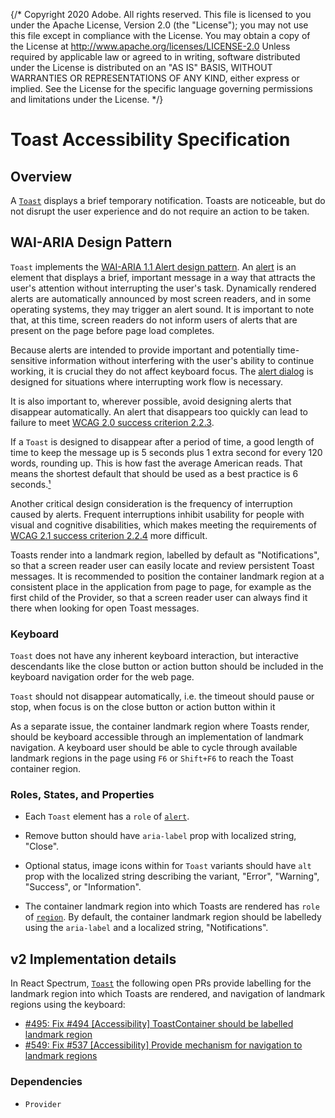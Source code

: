 {/* Copyright 2020 Adobe. All rights reserved.
This file is licensed to you under the Apache License, Version 2.0 (the "License");
you may not use this file except in compliance with the License. You may obtain a copy
of the License at http://www.apache.org/licenses/LICENSE-2.0
Unless required by applicable law or agreed to in writing, software distributed under
the License is distributed on an "AS IS" BASIS, WITHOUT WARRANTIES OR REPRESENTATIONS
OF ANY KIND, either express or implied. See the License for the specific language
governing permissions and limitations under the License. */}

# Toast Accessibility Specification

## Overview

A [`Toast`](https://react-spectrum.corp.adobe.com/components/Toast) displays a brief temporary notification. Toasts are noticeable, but do not disrupt the user experience and do not require an action to be taken.

## WAI-ARIA Design Pattern

`Toast` implements the [WAI-ARIA 1.1 Alert design pattern](https://www.w3.org/TR/wai-aria-practices-1.1/#alert).
An [alert](https://www.w3.org/TR/wai-aria-1.1/#alert) is an element that displays a brief, important message in a way that attracts the user's attention without interrupting the user's task.
Dynamically rendered alerts are automatically announced by most screen readers, and in some operating systems, they may trigger an alert sound.
It is important to note that, at this time, screen readers do not inform users of alerts that are present on the page before page load completes.

Because alerts are intended to provide important and potentially time-sensitive information without interfering with the user's ability to continue working, it is crucial they do not affect keyboard focus. The [alert dialog](https://www.w3.org/TR/wai-aria-practices-1.1/#alertdialog) is designed for situations where interrupting work flow is necessary.

It is also important to, wherever possible, avoid designing alerts that disappear automatically. An alert that disappears too quickly can lead to failure to meet [WCAG 2.0 success criterion 2.2.3](https://www.w3.org/TR/WCAG21/#no-timing).

If a `Toast` is designed to disappear after a period of time, a good length of time to keep the message up is 5 seconds plus 1 extra second for every 120 words, rounding up. This is how fast the average American reads. That means the shortest default that should be used as a best practice is 6 seconds.[¹](https://medium.com/@sheribyrnehaber/designing-toast-messages-for-accessibility-fb610ac364be#65bf)

Another critical design consideration is the frequency of interruption caused by alerts. Frequent interruptions inhibit usability for people with visual and cognitive disabilities, which makes meeting the requirements of [WCAG 2.1 success criterion 2.2.4](https://www.w3.org/TR/WCAG21/#interruptions) more difficult.

Toasts render into a landmark region, labelled by default as "Notifications", so that a screen reader user can easily locate and review persistent Toast messages.
It is recommended to position the container landmark region at a consistent place in the application from page to page, for example as the first child of the Provider, so that a screen reader user can always find it there when looking for open Toast messages.

### Keyboard

`Toast` does not have any inherent keyboard interaction, but interactive descendants like the close button or action button should be included in the keyboard navigation order for the web page.

`Toast` should not disappear automatically, i.e. the timeout should pause or stop, when focus is on the close button or action button within it

As a separate issue, the container landmark region where Toasts render, should be keyboard accessible through an implementation of landmark navigation. A keyboard user should be able to cycle through available landmark regions in the page using `F6` or `Shift+F6` to reach the Toast container region.

### Roles, States, and Properties

- Each `Toast` element has a `role` of [`alert`](https://www.w3.org/TR/wai-aria-1.1/#alert).

- Remove button should have `aria-label` prop with localized string, "Close".

- Optional status, image icons within for `Toast` variants should have `alt` prop with the localized string describing the variant, "Error", "Warning", "Success", or "Information".

- The container landmark region into which Toasts are rendered has `role` of [`region`](https://www.w3.org/TR/wai-aria-1.1/#region). By default, the container landmark region should be labelledy using the `aria-label` and a localized string, "Notifications".

## v2 Implementation details

In React Spectrum, [`Toast`](https://react-spectrum.corp.adobe.com/components/Toast) the following open PRs provide labelling for the landmark region into which Toasts are rendered, and navigation of landmark regions using the keyboard:
- [#495: Fix #494 [Accessibility] ToastContainer should be labelled landmark region](https://github.com/adobe/react-spectrum/pull/495)
- [#549: Fix #537 [Accessibility] Provide mechanism for navigation to landmark regions](https://github.com/adobe/react-spectrum/pull/549)

### Dependencies
- `Provider`
